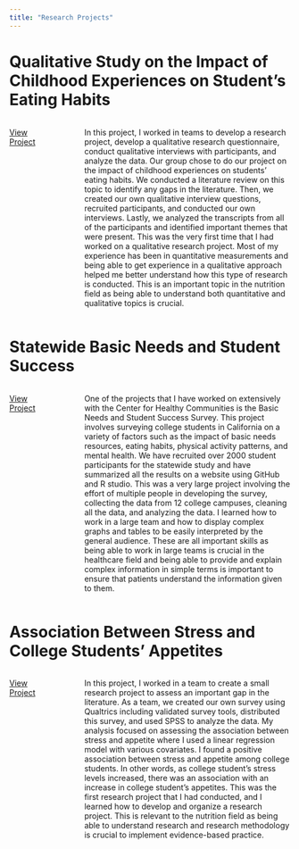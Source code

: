 ```yaml
---
title: "Research Projects"
---
```


# Qualitative Study on the Impact of Childhood Experiences on Student's Eating Habits

::: columns
::: {.column width="15%"}
[View Project](Qualitative%20Study%20on%20the%20Impact%20of%20Childhood%20Experiences%20on%20Student’s%20Eating%20Habits.pdf)
:::

::: {.column width="5%"}
:::

::: {.column width="80%"}
In this project, I worked in teams to develop a research project, develop a qualitative research questionnaire, conduct qualitative interviews with participants, and analyze the data. Our group chose to do our project on the impact of childhood experiences on students’ eating habits. We conducted a literature review on this topic to identify any gaps in the literature. Then, we created our own qualitative interview questions, recruited participants, and conducted our own interviews. Lastly, we analyzed the transcripts from all of the participants and identified important themes that were present. This was the very first time that I had worked on a qualitative research project. Most of my experience has been in quantitative measurements and being able to get experience in a qualitative approach helped me better understand how this type of research is conducted. This is an important topic in the nutrition field as being able to understand both quantitative and qualitative topics is crucial.
:::
:::

# Statewide Basic Needs and Student Success

::: columns
::: {.column width="15%"}
[View Project](https://chicocalfresh.github.io/BNS3_Statewide_Summary/)
:::

::: {.column width="5%"}
:::

::: {.column width="80%"}
One of the projects that I have worked on extensively with the Center for Healthy Communities is the Basic Needs and Student Success Survey. This project involves surveying college students in California on a variety of factors such as the impact of basic needs resources, eating habits, physical activity patterns, and mental health. We have recruited over 2000 student participants for the statewide study and have summarized all the results on a website using GitHub and R studio. This was a very large project involving the effort of multiple people in developing the survey, collecting the data from 12 college campuses, cleaning all the data, and analyzing the data. I learned how to work in a large team and how to display complex graphs and tables to be easily interpreted by the general audience. These are all important skills as being able to work in large teams is crucial in the healthcare field and being able to provide and explain complex information in simple terms is important to ensure that patients understand the information given to them.
:::
:::

# Association Between Stress and College Students' Appetites

::: columns
::: {.column width="15%"}
[View Project](Association%20Between%20Stress%20and%20College%20Students'%20Appetites.pdf)
:::

::: {.column width="5%"}
:::

::: {.column width="80%"}
In this project, I worked in a team to create a small research project to assess an important gap in the literature. As a team, we created our own survey using Qualtrics including validated survey tools, distributed this survey, and used SPSS to analyze the data. My analysis focused on assessing the association between stress and appetite where I used a linear regression model with various covariates. I found a positive association between stress and appetite among college students. In other words, as college student's stress levels increased, there was an association with an increase in college student's appetites. This was the first research project that I had conducted, and I learned how to develop and organize a research project. This is relevant to the nutrition field as being able to understand research and research methodology is crucial to implement evidence-based practice.
:::
:::
